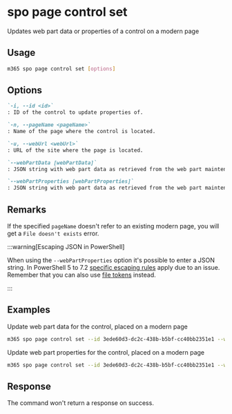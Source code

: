 
# spo page control set

Updates web part data or properties of a control on a modern page

## Usage

```sh
m365 spo page control set [options]
```

## Options

```md definition-list
`-i, --id <id>`
: ID of the control to update properties of.

`-n, --pageName <pageName>`
: Name of the page where the control is located.

`-u, --webUrl <webUrl>`
: URL of the site where the page is located.

`--webPartData [webPartData]`
: JSON string with web part data as retrieved from the web part maintenance mode. Specify either `webPartProperties` or `webPartData` but not both.

`--webPartProperties [webPartProperties]`
: JSON string with web part data as retrieved from the web part maintenance mode. Specify either `webPartProperties` or `webPartData` but not both.
```

<Global />

## Remarks

If the specified `pageName` doesn't refer to an existing modern page, you will get a `File doesn't exists` error.

:::warning[Escaping JSON in PowerShell]

When using the `--webPartProperties` option it's possible to enter a JSON string. In PowerShell 5 to 7.2 [specific escaping rules](./../../../user-guide/using-cli.mdx#escaping-double-quotes-in-powershell) apply due to an issue. Remember that you can also use [file tokens](./../../../user-guide/using-cli.mdx#passing-complex-content-into-cli-options) instead.

:::

## Examples

Update web part data for the control, placed on a modern page

```sh
m365 spo page control set --id 3ede60d3-dc2c-438b-b5bf-cc40bb2351e1 --webUrl https://contoso.sharepoint.com/sites/team-a --pageName home.aspx --webPartData '{"title":"New WP Title","properties": {"description": "New description"}}'
```

Update web part properties for the control, placed on a modern page

```sh
m365 spo page control set --id 3ede60d3-dc2c-438b-b5bf-cc40bb2351e1 --webUrl https://contoso.sharepoint.com/sites/team-a --pageName home.aspx --webPartProperties '{"description": "New description"}'
```

## Response

The command won't return a response on success.
